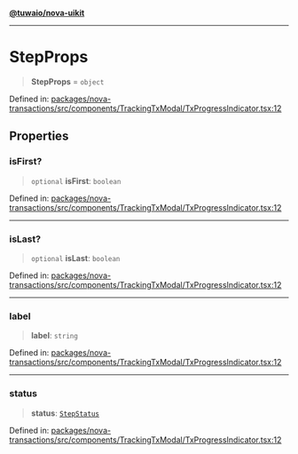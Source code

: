 [**@tuwaio/nova-uikit**](../../../README.md)

***

# StepProps

> **StepProps** = `object`

Defined in: [packages/nova-transactions/src/components/TrackingTxModal/TxProgressIndicator.tsx:12](https://github.com/TuwaIO/nova-uikit/blob/10956f94b5825fb5faaa8de50c7681fa43843c24/packages/nova-transactions/src/components/TrackingTxModal/TxProgressIndicator.tsx#L12)

## Properties

### isFirst?

> `optional` **isFirst**: `boolean`

Defined in: [packages/nova-transactions/src/components/TrackingTxModal/TxProgressIndicator.tsx:12](https://github.com/TuwaIO/nova-uikit/blob/10956f94b5825fb5faaa8de50c7681fa43843c24/packages/nova-transactions/src/components/TrackingTxModal/TxProgressIndicator.tsx#L12)

***

### isLast?

> `optional` **isLast**: `boolean`

Defined in: [packages/nova-transactions/src/components/TrackingTxModal/TxProgressIndicator.tsx:12](https://github.com/TuwaIO/nova-uikit/blob/10956f94b5825fb5faaa8de50c7681fa43843c24/packages/nova-transactions/src/components/TrackingTxModal/TxProgressIndicator.tsx#L12)

***

### label

> **label**: `string`

Defined in: [packages/nova-transactions/src/components/TrackingTxModal/TxProgressIndicator.tsx:12](https://github.com/TuwaIO/nova-uikit/blob/10956f94b5825fb5faaa8de50c7681fa43843c24/packages/nova-transactions/src/components/TrackingTxModal/TxProgressIndicator.tsx#L12)

***

### status

> **status**: [`StepStatus`](StepStatus.md)

Defined in: [packages/nova-transactions/src/components/TrackingTxModal/TxProgressIndicator.tsx:12](https://github.com/TuwaIO/nova-uikit/blob/10956f94b5825fb5faaa8de50c7681fa43843c24/packages/nova-transactions/src/components/TrackingTxModal/TxProgressIndicator.tsx#L12)
